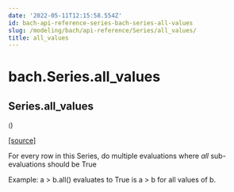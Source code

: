 ```yaml
---
date: '2022-05-11T12:15:58.554Z'
id: bach-api-reference-series-bach-series-all-values
slug: /modeling/bach/api-reference/Series/all_values/
title: all_values
---
```


# bach.Series.all_values

<div className="method">

## <span className="additional-name">Series.</span><span className="name">all_values</span>

<small className="parameter-list">(</small>)


&#8203;<span className="view-source">[[source]](https://github.com/objectiv/objectiv-analytics/blob/main/bach/bach/series/series.py)</span>

<div className="content">

For every row in this Series, do multiple evaluations where _all_ sub-evaluations should be True

Example: a > b.all() evaluates to True is a > b for all values of b.


</div>


</div>
